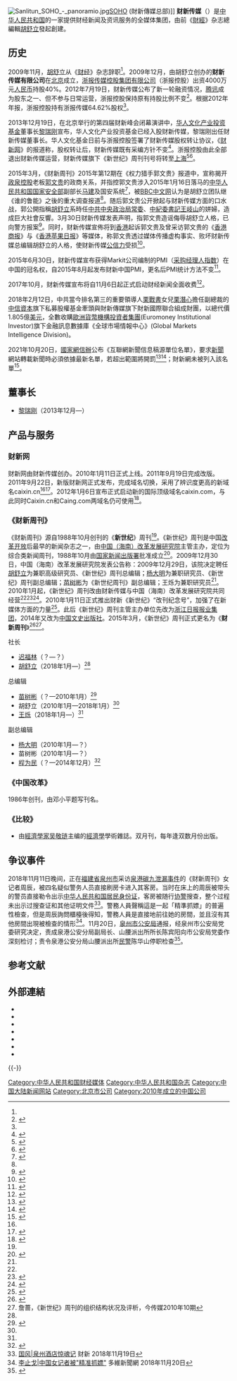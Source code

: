 {{Infobox Company
|company_name   = 财新传媒
|company_name_en = Caixin Media
|company_logo   =CAIXIN MEDIA LOGO.png
|company_type   = 非上市企业<br>[[民营企业|民营企业]]
|foundation     = 2009年
|location       = [[北京市|北京市]][[朝阳区_(北京市)|朝阳区]][[工人体育场北路|工人体育场北路]]8号院[[三里屯|三里屯]][[SOHO中國|SOHO]]6号楼5层
|key_people     = 董事长：[[黎瑞刚|黎瑞刚]]<br>社长：[[胡舒立|胡舒立]]
|industry       = [[新闻|新闻]]和[[出版|出版]]
|products       = 《财新周刊》<br />《中国改革》<br />财新网
|revenue        = 
|major_shareholder  = 华人文化新世（上海）投资管理有限公司（29.96%）<br>天津域富企业管理咨询合伙企业（有限合伙）（11.10%）<br>天津知衡企业管理咨询合伙企业（有限合伙）（8.27%）
|homepage       = [http://www.caixin.com caixin.com]
}}
[[File:Sanlitun_SOHO_-_panoramio.jpg|thumb]][[SOHO中國|SOHO]] (財新傳媒总部)]]
'''财新传媒'''（{{lang-en|'''Caixin Media'''}}）是[[中华人民共和国|中华人民共和国]]的一家提供财经新闻及资讯服务的全媒体集团，由前《[[财经_(杂志)|財經]]》杂志總編輯[[胡舒立|胡舒立]]發起創建。

== 历史 ==
2009年11月，[[胡舒立|胡舒立]]从《[[财经_(杂志)|财经]]》杂志辞职<ref name=xieren/>。2009年12月，由胡舒立创办的'''财新传媒有限公司'''在[[北京|北京]]成立，[[浙报传媒控股集团有限公司|浙报传媒控股集团有限公司]]（浙报控股）出资4000万元[[人民币|人民币]]持股40%。2012年7月19日，财新传媒公布了新一轮融资情况，[[腾讯|腾讯]]成为股东之一、但不参与日常运营，浙报控股保持原有持股比例不变<ref name=wy>{{Cite web |url = http://tech.163.com/12/0719/10/86P5FN8A000915BF.html |title = 财新传媒宣布完成新一轮融资 腾讯成新股东 |author =  |date = 2012-07-19 |publisher = 网易 |language =  |accessdate =  |quote =  |archive-date = 2019-07-26 |archive-url = https://web.archive.org/web/20190726074518/http://tech.163.com/12/0719/10/86P5FN8A000915BF.html |dead-url = no }}</ref>。根据2012年年报，浙报控股持有浙报传媒64.62%股权<ref name=lirug/>。

2013年12月19日，在北京举行的第四届财新峰会闭幕演讲中，[[华人文化产业投资基金|华人文化产业投资基金]]董事长[[黎瑞刚|黎瑞刚]]宣布，华人文化产业投资基金已经入股财新传媒，黎瑞刚出任财新传媒董事长。华人文化基金日前与浙报控股签署了财新传媒股权转让协议，《[[财新网|财新网]]》的报道称，股权转让后，财新传媒既有采编方针不变<ref name=lirug>{{Cite web  |url =http://money.163.com/13/1220/08/9GH97DTI00253B0H.html  |title =黎瑞刚出任财新传媒董事长  |author =  |date =2013-12-20  |publisher =网易  |language =  |accessdate =  |quote =  |archive-date =2020-03-21  |archive-url =https://web.archive.org/web/20200321140154/http://money.163.com/13/1220/08/9GH97DTI00253B0H.html  |dead-url =no  }}</ref>。浙报控股由此全部退出财新传媒运营，财新传媒旗下《新世纪》周刊刊号将转至[[上海|上海]]<ref>{{Cite web |url = http://tech.163.com/13/1219/21/9GG6PGG3000915BF.html |title = CMC入股财新传媒 黎瑞刚成胡舒立团队第一股东 |author =  |date = 2013-12-19 |publisher = 网易 |language =  |accessdate =  |quote =  |archive-url = https://web.archive.org/web/20180209002943/http://tech.163.com/13/1219/21/9GG6PGG3000915BF.html |archive-date = 2018-02-09 |dead-url = yes }}</ref><ref name="CMC入股">{{Cite web  |url = http://finance.ifeng.com/a/20131219/11309714_0.shtml  |title = CMC入股财新传媒 黎瑞刚成胡舒立团队第一大股东  |author =   |date = 2013-12-19  |publisher = 凤凰网  |language =   |accessdate =   |quote =   |archive-date = 2014-04-10  |archive-url = https://web.archive.org/web/20140410005517/http://finance.ifeng.com/a/20131219/11309714_0.shtml  |dead-url = no  }}</ref>。

2015年3月，《财新周刊》2015年第12期在《权力猎手郭文贵》报道中，宣称揭开[[政泉控股|政泉控股]]老板[[郭文贵|郭文贵]]的政商关系，并指控郭文贵涉入2015年1月16日落马的[[中华人民共和国国家安全部|中华人民共和国国家安全部]]副部长[[马建|马建]]及国安系统<ref>{{Cite web  |url =http://weekly.caixin.com/2015-03-27/100795235.html?p4  |title =【特别报道】权力猎手郭文贵  |author =  |date =  |publisher =财新周刊2015年第12期  |language =  |accessdate =  |quote =  |archive-date =2020-12-01  |archive-url =https://web.archive.org/web/20201201181444/http://weekly.caixin.com/2015-03-27/100795235.html?p4  |dead-url =no  }}</ref>，被[[BBC中文网|BBC中文网]]认为是胡舒立团队继《谁的鲁能》之後的重大调查报道<ref name=bbc/>。随后郭文贵公开掀起与财新传媒方面的口水战，郭公開指稱[[胡舒立|胡舒立]]系時任[[中共中央政治局常委|中共中央政治局常委]]、[[中紀委書記|中紀委書記]][[王岐山|王岐山]]的姘婦，造成巨大社會反響。3月30日财新传媒发表声明，指郭文贵造谣侮辱胡舒立人格，已向警方报案<ref>{{Cite web |url = http://www.ce.cn/xwzx/gnsz/gdxw/201503/30/t20150330_4974143.shtml |title = 财新传媒：郭文贵造谣侮辱胡舒立人格 已报案 |author =  |date = 2015-03-30 |publisher = 中国经济网 |language =  |accessdate =  |quote =  |archive-url = https://web.archive.org/web/20180209122153/http://www.ce.cn/xwzx/gnsz/gdxw/201503/30/t20150330_4974143.shtml |archive-date = 2018-02-09 |dead-url = yes }}</ref>。同时，财新传媒宣佈将到[[香港|香港]]起诉郭文贵及曾采访郭文贵的《[[香港商报|香港商报]]》与《[[香港苹果日报|香港苹果日报]]》等媒体，称郭文贵透过媒体传播虚构事实、败坏财新传媒总编辑胡舒立的人格，使财新传媒[[公信力|公信力]]受损<ref name=bbc>{{Cite web  |url =http://www.bbc.co.uk/zhongwen/trad/china/2015/04/150401_china_hongkong_caixin_guowengui  |title =財新傳媒赴港狀告郭文貴與港媒  |author =  |date =2015-04-01  |publisher =BBC中文网  |language =  |accessdate =  |quote =  |archive-date =2015-04-21  |archive-url =https://web.archive.org/web/20150421073707/http://www.bbc.co.uk/zhongwen/trad/china/2015/04/150401_china_hongkong_caixin_guowengui  |dead-url =no  }}</ref>。

2015年6月30日，财新传媒宣布获得Markit公司编制的PMI（[[采购经理人指数|采购经理人指数]]）在中国的冠名权，自2015年8月起发布财新中国PMI，更名后PMI统计方法不变<ref>{{Cite web |url = https://finance.qq.com/a/20150630/020740.htm |title = 中国数据：财新传媒8月起接替汇丰与Markit合作发布中国PMI指标 |author =  |date = 2015-06-30 |publisher = 腾讯 |language =  |accessdate =  |quote =  |archive-date = 2019-07-22 |archive-url = https://web.archive.org/web/20190722213056/https://finance.qq.com/a/20150630/020740.htm |dead-url = no }}</ref>。

2017年10月，财新传媒宣布将自11月6日起正式启动财经新闻全面收费<ref>{{Cite web |url = http://www.sohu.com/a/198718203_619317 |title = 财新传媒凭什么启动全面收费？ |author =  |date = 2017-10-18 |publisher = 搜狐 |language =  |accessdate =  |quote =  |archive-date = 2019-07-24 |archive-url = https://web.archive.org/web/20190724071823/http://www.sohu.com/a/198718203_619317 |dead-url = no }}</ref>。

2018年2月12日，中共當今排名第三的重要領導人[[栗戰書|栗戰書]]女兒[[栗潛心|栗潛心]]擔任副總裁的[[中信資本|中信資本]]旗下私募股權基金牽頭與財新傳媒旗下財新國際聯合組成財團，以總代價1.805億[[美元|美元]]，全數收購[[歐洲貨幣機構投資者集團|歐洲貨幣機構投資者集團]](Euromoney Institutional Investor)旗下金融訊息數據庫《全球市場情報中心》(Global Markets Intelligence Division)。

2021年10月20日，[[國家網信辦|國家網信辦]]公布《互聯網新聞信息稿源單位名單》，要求[[新聞|新聞]]網站轉載新聞時必須依據最新名單，若超出範圍將開罰<ref>{{cite news |title=中國公布網路新聞稿源清單 未依規範轉載將開罰 |url=https://www.cna.com.tw/news/acn/202110200161.aspx |accessdate=2021-10-21 |agency=中央社 |date=2021-10-20 |language=zh-TW |archive-date=2021-10-22 |archive-url=https://web.archive.org/web/20211022210757/https://www.cna.com.tw/news/acn/202110200161.aspx |dead-url=no }}</ref><ref>{{cite web |title=最新版《互联网新闻信息稿源单位名单》 |url=http://www.cac.gov.cn/2021-10/18/c_1636153133379560.htm |website=中共中央网络安全和信息化委员会办公室 |accessdate=2021-10-21 |archive-date=2021-11-09 |archive-url=https://web.archive.org/web/20211109135820/http://www.cac.gov.cn/2021-10/18/c_1636153133379560.htm |dead-url=no }}</ref>；財新網未被列入該名單<ref>{{cite news |last1=Pm |first1=发布 / 2021年10月21日 2:40 |title=财新网不被列入中国新版互联网稿源名单 |url=https://www.zaobao.com/realtime/china/story20211021-1205494?ref=article_realtime |accessdate=2021-10-21 |work=聯合早報 |date=2021-10-21 |language=en}}</ref>。

==董事长==
*[[黎瑞刚|黎瑞刚]]（2013年12月—）

== 产品与服务 ==
===财新网===
财新网由财新传媒创办。2010年1月11日正式上线。2011年9月19日完成改版。2011年9月22日，新版财新网正式发布，完成域名切换，采用了辨识度更高的新域名caixin.cn<ref name=gaiban/><ref>{{Cite web|url =  https://finance.qq.com/a/20110923/006285.htm|title =  新版财新网9月22日正式发布|author =  |date =  2011-09-23|publisher =  腾讯|language =  |accessdate =  |quote =  |archive-date =  2019-07-25|archive-url =  https://web.archive.org/web/20190725221516/https://finance.qq.com/a/20110923/006285.htm|dead-url =  no}}</ref>。2012年1月6日宣布正式启动新的国际顶级域名caixin.com，与此同时Caixin.cn和Caing.com两域名仍可使用<ref>{{Cite web |url = http://tech.qq.com/a/20120106/000206.htm |title = 财新网宣布正式启用国际顶级域名caixin.com |author =  |date = 2012-01-06 |publisher = 腾讯 |language =  |accessdate =  |quote =  |archive-date = 2019-09-26 |archive-url = https://web.archive.org/web/20190926205719/https://tech.qq.com/a/20120106/000206.htm |dead-url = no }}</ref>。

=== 《财新周刊》 ===
《财新周刊》源自1988年10月创刊的《'''新世纪'''》周刊<ref name=xieren/>。《新世纪》周刊是中国[[改革开放|改革开放]]后最早的新闻杂志之一，由[[中国（海南）改革发展研究院|中国（海南）改革发展研究院]]主管主办，定位为综合类新闻周刊，1988年10月由[[国家新闻出版署|国家新闻出版署]]批准成立<ref>{{Cite web |url = http://money.163.com/10/0104/09/5S6353CI00253B0H.html |title = 胡舒立:“借壳”《新世纪周刊》 |author =  |date = 2010-01-04 |publisher = 网易 |language =  |accessdate =  |quote =  |archive-url = https://web.archive.org/web/20180209002943/http://money.163.com/10/0104/09/5S6353CI00253B0H.html |archive-date = 2018-02-09 |dead-url = yes }}</ref>。2009年12月30日，中国（海南）改革发展研究院发表公告称：2009年12月29日，该院决定聘任[[胡舒立|胡舒立]]为兼职高级研究员、《新世纪》周刊总编辑；[[杨大明|杨大明]]为兼职研究员、《新世纪》周刊副总编辑；[[苗树彬|苗树彬]]为《新世纪周刊》副总编辑；王烁为兼职研究员<ref name=zhan/>。2010年1月起，《新世纪》周刊改由财新传媒与中国（海南）改革发展研究院共同经营<ref name=xieren/><ref>{{cite web |url=http://www.independent.co.uk/news/world/asia/crusading-editor-fights-new-war-on-censorship-1866131.html |title=Crusading editor fights new war on censorship |author=Coonan, Clifford |date=13 January 2010 |work=The Independent World |accessdate=2 January 2010 |archive-date=2020-12-01 |archive-url=https://web.archive.org/web/20201201162245/https://www.independent.co.uk/news/world/asia/crusading-editor-fights-new-war-on-censorship-1866131.html |dead-url=no }}</ref><ref>{{cite web |url=http://china.globaltimes.cn/society/2010-01/496193.html |title=Rivalry surrounds controversial editor |author=Huang Jingjing |date=2010-01-05 |work=Global Times |accessdate=2010-01-02 |deadurl=yes |archiveurl=https://web.archive.org/web/20110707031621/http://china.globaltimes.cn/society/2010-01/496193.html |archivedate=2011-07-07 }}</ref>。2010年1月11日正式推出财新《新世纪》“改刊纪念号”，加强了在新媒体方面的力量<ref name=gaiban>{{Cite web |url = http://news.sina.com.cn/m/2011-10-17/162323316602.shtml |title = 财新网改版尝试全媒体 突出图片和视频板块 |author =  |date = 2011-10-17 |publisher = 新浪 |language =  |accessdate =  |quote =  |archive-date = 2019-07-29 |archive-url = https://web.archive.org/web/20190729120002/http://news.sina.com.cn/m/2011-10-17/162323316602.shtml |dead-url = no }}</ref>。此后《新世纪》周刊主管主办单位先改为[[浙江日报报业集团|浙江日报报业集团]]，2014年又改为[[中国文史出版社|中国文史出版社]]。2015年3月，《新世纪》周刊正式更名为《'''财新周刊'''》<ref name=xieren>{{Cite web |url = http://www.thepaper.cn/newsDetail_forward_1942511 |title = 胡舒立卸任《财新周刊》总编辑改任社长，王烁接任总编辑职 |author =  |date = 2018-01-09 |publisher = 澎湃新闻 |language =  |accessdate =  |quote =  |archive-date = 2019-07-24 |archive-url = https://web.archive.org/web/20190724174700/http://www.thepaper.cn/newsDetail_forward_1942511 |dead-url = no }}</ref><ref name=zhan>詹蔷，《新世纪》周刊的组织结构状况及评析，今传媒2010年10期</ref>。

{{col-begin}}
{{col-2}}
;社长
*[[迟福林|迟福林]]（？—？）
*[[胡舒立|胡舒立]]（2018年1月—）<ref name=xieren/>

{{col-2}}
;总编辑
*[[苗树彬|苗树彬]]（？—2010年1月）<ref>{{Cite web  |url =http://news.sina.com.cn/c/2009-10-29/094718933276.shtml  |title =《新世纪周刊》创刊20周年庆典拟邀嘉宾  |author =  |date =2009-10-29  |publisher =新浪  |language =  |accessdate =  |quote =  |archive-date =2019-07-23  |archive-url =https://web.archive.org/web/20190723164409/http://news.sina.com.cn/c/2009-10-29/094718933276.shtml  |dead-url =no  }}</ref>
*胡舒立（2010年1月—2018年1月）<ref name=xieren/>
*[[王烁_(编辑)|王烁]]（2018年1月—）<ref name=xieren/>

;副总编辑
*[[杨大明|杨大明]]（2010年1月—？）
*苗树彬（2010年1月—？）
*[[程为民|程为民]]（？—2014年12月）<ref>{{Cite web  |url =http://news.sina.com.cn/m/2014-12-10/094531268116.shtml  |title =财新《新世纪》周刊突换东家  |author =  |date =2014-12-10  |publisher =新浪  |language =  |accessdate =  |quote =  |archive-date =2020-05-04  |archive-url =https://web.archive.org/web/20200504083635/http://news.sina.com.cn/m/2014-12-10/094531268116.shtml  |dead-url =no  }}</ref>
{{col-end}}

=== 《中国改革》===
1986年创刊，由邓小平题写刊名。

===《比较》===
*由[[經濟學家|經濟學家]][[吴敬琏|吴敬琏]]主编的[[經濟學|經濟學]]學術雜誌。双月刊，每年逢双数月份出版。

==争议事件==
2018年11月11日晚间，正在[[福建省|福建省]][[泉州市|泉州市]]采访[[2018年福建泉港碳九泄漏事件|泉港碳九泄漏事件]]的《财新周刊》女记者周辰，被四名疑似警务人员直接刷房卡进入其客房。当时在床上的周辰被带头的警员直接勒令出示[[中华人民共和国居民身份证|中华人民共和国居民身份证]]，客房被随行[[协警|协警]]搜查，整个过程未出示过搜查证和其他证明文件<ref>[http://weekly.caixin.com/2018-11-17/101348250.html 国风|泉州酒店惊魂记] {{Wayback|url=http://weekly.caixin.com/2018-11-17/101348250.html |date=20181119132601 }} 财新 2018年11月19日</ref>。警務人員聲稱這是一起「精準抓嫖」的普遍性檢查，但是周辰詢問櫃檯後得知，警務人員是直接地前往她的房間，並且沒有其他房間出現被檢查的情形<ref>[http://blog.dwnews.com/post-1070555.html 李止戈|中国女记者被"精准抓嫖"] {{Wayback|url=http://blog.dwnews.com/post-1070555.html |date=20181120221102 }} 多維新聞網 2018年11月20日</ref>。11月20日，[[泉州市公安局|泉州市公安局]]通报，经泉州市公安局党委研究决定，责成泉港公安分局副局长、山腰派出所所长陈宾阳向市公安局党委作深刻检讨；责令泉港公安分局山腰派出所[[民警|民警]]陈华山停职检查<ref>{{cite news|url=http://www.xinhuanet.com/legal/2018-11/20/c_129998454.htm|title=泉州市公安局回应记者遭警察查房一事：相关人员已被处理|author=邰晓安、王成|website=[[新华网|新华网]]|date=2018-11-20|accessdate=2018-11-20|archive-date=2018-11-20|archive-url=https://web.archive.org/web/20181120221333/http://www.xinhuanet.com/legal/2018-11/20/c_129998454.htm|dead-url=no}}</ref>。

== 参考文献 ==
{{Reflist|2}}

== 外部連結 ==
*{{official|https://www.caixin.com}}
*{{sinaweibo|caixincn|财新网}}
*{{sinaweibo|centuryweekly|财新周刊}}
*{{sinaweibo|caixinvideo|财新视听}}
*{{sinaweibo|6299530686|财新数据通}}
*{{sinaweibo|6314326330|财新国际}}
*{{sinaweibo|7681882552|财新mini}}

{{-}}{{华人文化集团}}
[[Category:中华人民共和国财经媒体|Category:中华人民共和国财经媒体]]
[[Category:中华人民共和国杂志|Category:中华人民共和国杂志]]
[[Category:中国大陆新闻网站|Category:中国大陆新闻网站]]
[[Category:北京市公司|Category:北京市公司]]
[[Category:2010年成立的中国公司|Category:2010年成立的中国公司]]